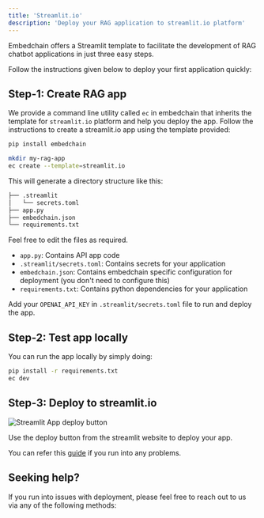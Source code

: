 ---
title: 'Streamlit.io'
description: 'Deploy your RAG application to streamlit.io platform'
---

Embedchain offers a Streamlit template to facilitate the development of RAG chatbot applications in just three easy steps.

Follow the instructions given below to deploy your first application quickly:

## Step-1: Create RAG app

We provide a command line utility called `ec` in embedchain that inherits the template for `streamlit.io` platform and help you deploy the app. Follow the instructions to create a streamlit.io app using the template provided:

```bash Install embedchain
pip install embedchain
```

```bash Create application
mkdir my-rag-app
ec create --template=streamlit.io
```

This will generate a directory structure like this:

```bash
├── .streamlit
│   └── secrets.toml
├── app.py
├── embedchain.json
└── requirements.txt
```

Feel free to edit the files as required.
- `app.py`: Contains API app code
- `.streamlit/secrets.toml`: Contains secrets for your application
- `embedchain.json`: Contains embedchain specific configuration for deployment (you don't need to configure this)
- `requirements.txt`: Contains python dependencies for your application

Add your `OPENAI_API_KEY` in `.streamlit/secrets.toml` file to run and deploy the app.

## Step-2: Test app locally

You can run the app locally by simply doing:

```bash Run locally
pip install -r requirements.txt
ec dev
```

## Step-3: Deploy to streamlit.io

![Streamlit App deploy button](https://github.com/embedchain/embedchain/assets/73601258/90658e28-29e5-4ceb-9659-37ff8b861a29)

Use the deploy button from the streamlit website to deploy your app.

You can refer this [guide](https://docs.streamlit.io/streamlit-community-cloud/deploy-your-app) if you run into any problems.

## Seeking help?

If you run into issues with deployment, please feel free to reach out to us via any of the following methods:

<Snippet file="get-help.mdx" />
